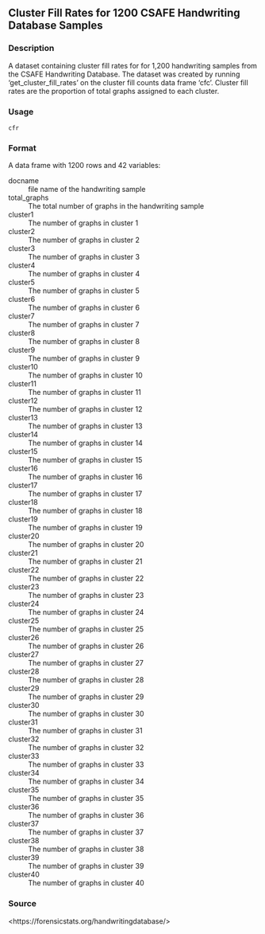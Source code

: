 
## Cluster Fill Rates for 1200 CSAFE Handwriting Database Samples {.unnumbered}


### Description

A dataset containing cluster fill rates for for 1,200 handwriting samples from
the CSAFE Handwriting Database. The dataset was created by running
'get_cluster_fill_rates' on the cluster fill counts data frame 'cfc'. Cluster
fill rates are the proportion of total graphs assigned to each cluster.



### Usage

<pre><code class='language-R'>cfr
</code></pre>


### Format

A data frame with 1200 rows and 42 variables:


<dl>
<dt>docname</dt><dd>file name of the handwriting sample
</dd>
<dt>total_graphs</dt><dd>The total number of graphs in the handwriting sample
</dd>
<dt>cluster1</dt><dd>The number of graphs in cluster 1
</dd>
<dt>cluster2</dt><dd>The number of graphs in cluster 2
</dd>
<dt>cluster3</dt><dd>The number of graphs in cluster 3
</dd>
<dt>cluster4</dt><dd>The number of graphs in cluster 4
</dd>
<dt>cluster5</dt><dd>The number of graphs in cluster 5
</dd>
<dt>cluster6</dt><dd>The number of graphs in cluster 6
</dd>
<dt>cluster7</dt><dd>The number of graphs in cluster 7
</dd>
<dt>cluster8</dt><dd>The number of graphs in cluster 8
</dd>
<dt>cluster9</dt><dd>The number of graphs in cluster 9
</dd>
<dt>cluster10</dt><dd>The number of graphs in cluster 10
</dd>
<dt>cluster11</dt><dd>The number of graphs in cluster 11
</dd>
<dt>cluster12</dt><dd>The number of graphs in cluster 12
</dd>
<dt>cluster13</dt><dd>The number of graphs in cluster 13
</dd>
<dt>cluster14</dt><dd>The number of graphs in cluster 14
</dd>
<dt>cluster15</dt><dd>The number of graphs in cluster 15
</dd>
<dt>cluster16</dt><dd>The number of graphs in cluster 16
</dd>
<dt>cluster17</dt><dd>The number of graphs in cluster 17
</dd>
<dt>cluster18</dt><dd>The number of graphs in cluster 18
</dd>
<dt>cluster19</dt><dd>The number of graphs in cluster 19
</dd>
<dt>cluster20</dt><dd>The number of graphs in cluster 20
</dd>
<dt>cluster21</dt><dd>The number of graphs in cluster 21
</dd>
<dt>cluster22</dt><dd>The number of graphs in cluster 22
</dd>
<dt>cluster23</dt><dd>The number of graphs in cluster 23
</dd>
<dt>cluster24</dt><dd>The number of graphs in cluster 24
</dd>
<dt>cluster25</dt><dd>The number of graphs in cluster 25
</dd>
<dt>cluster26</dt><dd>The number of graphs in cluster 26
</dd>
<dt>cluster27</dt><dd>The number of graphs in cluster 27
</dd>
<dt>cluster28</dt><dd>The number of graphs in cluster 28
</dd>
<dt>cluster29</dt><dd>The number of graphs in cluster 29
</dd>
<dt>cluster30</dt><dd>The number of graphs in cluster 30
</dd>
<dt>cluster31</dt><dd>The number of graphs in cluster 31
</dd>
<dt>cluster32</dt><dd>The number of graphs in cluster 32
</dd>
<dt>cluster33</dt><dd>The number of graphs in cluster 33
</dd>
<dt>cluster34</dt><dd>The number of graphs in cluster 34
</dd>
<dt>cluster35</dt><dd>The number of graphs in cluster 35
</dd>
<dt>cluster36</dt><dd>The number of graphs in cluster 36
</dd>
<dt>cluster37</dt><dd>The number of graphs in cluster 37
</dd>
<dt>cluster38</dt><dd>The number of graphs in cluster 38
</dd>
<dt>cluster39</dt><dd>The number of graphs in cluster 39
</dd>
<dt>cluster40</dt><dd>The number of graphs in cluster 40
</dd>
</dl>



### Source

&lt;https://forensicstats.org/handwritingdatabase/&gt;


